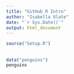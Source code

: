 ```yaml
---
title: "GitHub R Intro"
author: "Isabella Ulate"
date: "`r Sys.Date()`"
output: html_document
---
```


```r
source("Setup.R")
```

## 

```r
data("penguins")
penguins

```
